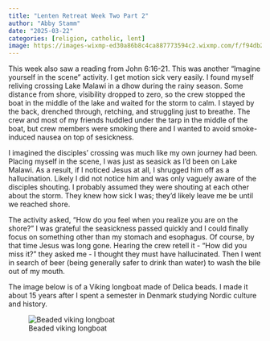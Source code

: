 ```yaml
---
title: "Lenten Retreat Week Two Part 2"
author: "Abby Stamm"
date: "2025-03-22"
categories: [religion, catholic, lent]
image: https://images-wixmp-ed30a86b8c4ca887773594c2.wixmp.com/f/f94db2db-b96a-432a-94d7-028d717c10a1/d6w1mnf-bb72cc4a-3fa3-4f0f-b48b-61dc7a273f0a.jpg/v1/fit/w_600,h_498,q_70,strp/beaded_viking_longboat_by_anabiyeni_d6w1mnf-375w-2x.jpg?token=eyJ0eXAiOiJKV1QiLCJhbGciOiJIUzI1NiJ9.eyJzdWIiOiJ1cm46YXBwOjdlMGQxODg5ODIyNjQzNzNhNWYwZDQxNWVhMGQyNmUwIiwiaXNzIjoidXJuOmFwcDo3ZTBkMTg4OTgyMjY0MzczYTVmMGQ0MTVlYTBkMjZlMCIsIm9iaiI6W1t7ImhlaWdodCI6Ijw9NDk4IiwicGF0aCI6IlwvZlwvZjk0ZGIyZGItYjk2YS00MzJhLTk0ZDctMDI4ZDcxN2MxMGExXC9kNncxbW5mLWJiNzJjYzRhLTNmYTMtNGYwZi1iNDhiLTYxZGM3YTI3M2YwYS5qcGciLCJ3aWR0aCI6Ijw9NjAwIn1dXSwiYXVkIjpbInVybjpzZXJ2aWNlOmltYWdlLm9wZXJhdGlvbnMiXX0.5Mf-X2W32ArKdnjsxHWOySukFXFohiUmAdPUVH8NCoQ
---
```


This week also saw a reading from John 6:16-21. This was another "Imagine yourself in the scene" activity. I get motion sick very easily. I found myself reliving crossing Lake Malawi in a dhow during the rainy season. Some distance from shore, visibility dropped to zero, so the crew stopped the boat in the middle of the lake and waited for the storm to calm. I stayed by the back, drenched through, retching, and struggling just to breathe. The crew and most of my friends huddled under the tarp in the middle of the boat, but crew members were smoking there and I wanted to avoid smoke-induced nausea on top of sesickness. 

I imagined the disciples' crossing was much like my own journey had been. Placing myself in the scene, I was just as seasick as I'd been on Lake Malawi. As a result, if I noticed Jesus at all, I shrugged him off as a hallucination. Likely I did not notice him and was only vaguely aware of the disciples shouting. I probably assumed they were shouting at each other about the storm. They knew how sick I was; they'd likely leave me be until we reached shore.

The activity asked, "How do you feel when you realize you are on the shore?" I was grateful the seasickness passed quickly and I could finally focus on something other than my stomach and esophagus. Of course, by that time Jesus was long gone. Hearing the crew retell it - "How did you miss it?" they asked me - I thought they must have hallucinated. Then I went in search of beer (being generally safer to drink than water) to wash the bile out of my mouth.

The image below is of a Viking longboat made of Delica beads. I made it about 15 years after I spent a semester in Denmark studying Nordic culture and history.


![Beaded viking longboat](https://images-wixmp-ed30a86b8c4ca887773594c2.wixmp.com/f/f94db2db-b96a-432a-94d7-028d717c10a1/d6w1mnf-bb72cc4a-3fa3-4f0f-b48b-61dc7a273f0a.jpg/v1/fit/w_600,h_498,q_70,strp/beaded_viking_longboat_by_anabiyeni_d6w1mnf-375w-2x.jpg?token=eyJ0eXAiOiJKV1QiLCJhbGciOiJIUzI1NiJ9.eyJzdWIiOiJ1cm46YXBwOjdlMGQxODg5ODIyNjQzNzNhNWYwZDQxNWVhMGQyNmUwIiwiaXNzIjoidXJuOmFwcDo3ZTBkMTg4OTgyMjY0MzczYTVmMGQ0MTVlYTBkMjZlMCIsIm9iaiI6W1t7ImhlaWdodCI6Ijw9NDk4IiwicGF0aCI6IlwvZlwvZjk0ZGIyZGItYjk2YS00MzJhLTk0ZDctMDI4ZDcxN2MxMGExXC9kNncxbW5mLWJiNzJjYzRhLTNmYTMtNGYwZi1iNDhiLTYxZGM3YTI3M2YwYS5qcGciLCJ3aWR0aCI6Ijw9NjAwIn1dXSwiYXVkIjpbInVybjpzZXJ2aWNlOmltYWdlLm9wZXJhdGlvbnMiXX0.5Mf-X2W32ArKdnjsxHWOySukFXFohiUmAdPUVH8NCoQ)

